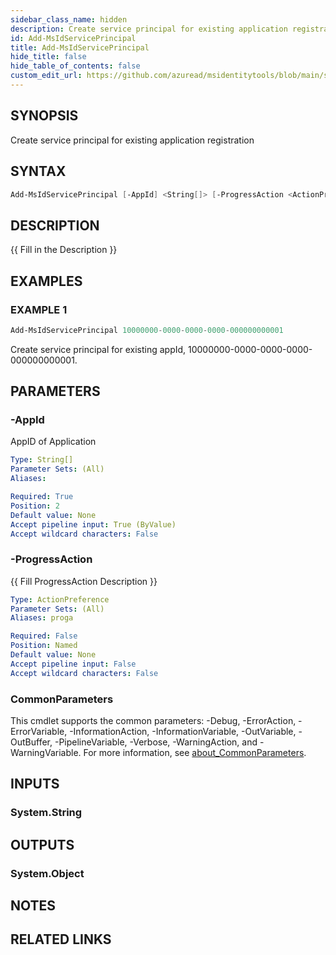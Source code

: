 ```yaml
---
sidebar_class_name: hidden
description: Create service principal for existing application registration
id: Add-MsIdServicePrincipal
title: Add-MsIdServicePrincipal
hide_title: false
hide_table_of_contents: false
custom_edit_url: https://github.com/azuread/msidentitytools/blob/main/src/Add-MsIdServicePrincipal.ps1
---
```


## SYNOPSIS

Create service principal for existing application registration

## SYNTAX

```powershell
Add-MsIdServicePrincipal [-AppId] <String[]> [-ProgressAction <ActionPreference>] [<CommonParameters>]
```

## DESCRIPTION

\{\{ Fill in the Description \}\}

## EXAMPLES

### EXAMPLE 1

```powershell
Add-MsIdServicePrincipal 10000000-0000-0000-0000-000000000001
```

Create service principal for existing appId, 10000000-0000-0000-0000-000000000001.

## PARAMETERS

### -AppId

AppID of Application

```yaml
Type: String[]
Parameter Sets: (All)
Aliases:

Required: True
Position: 2
Default value: None
Accept pipeline input: True (ByValue)
Accept wildcard characters: False
```

### -ProgressAction

\{\{ Fill ProgressAction Description \}\}

```yaml
Type: ActionPreference
Parameter Sets: (All)
Aliases: proga

Required: False
Position: Named
Default value: None
Accept pipeline input: False
Accept wildcard characters: False
```

### CommonParameters

This cmdlet supports the common parameters: -Debug, -ErrorAction, -ErrorVariable, -InformationAction, -InformationVariable, -OutVariable, -OutBuffer, -PipelineVariable, -Verbose, -WarningAction, and -WarningVariable. For more information, see [about_CommonParameters](http://go.microsoft.com/fwlink/?LinkID=113216).

## INPUTS

### System.String

## OUTPUTS

### System.Object

## NOTES

## RELATED LINKS
